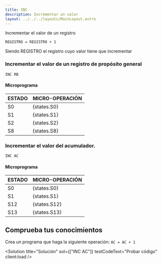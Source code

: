 ```yaml
---
title: INC
description: Incrementar un valor
layout: ../../../layouts/MainLayout.astro
---
```



Incrementar el valor de un registro

```
REGISTRO = REGISTRO + 1
```
Siendo REGISTRO el registro cuyo valor tiene que incrementar

### Incrementar el valor de un registro de propósito general

```
INC RB
```

#### Microprograma
| ESTADO | MICRO-OPERACIÓN |
|:-------|:----------|
| S0 | {states.S0} |
| S1 | {states.S1} |
| S2 | {states.S2} |
| S8 | {states.S8} |

### Incrementar el valor del acumulador.

```
INC AC
```

#### Microprograma
| ESTADO | MICRO-OPERACIÓN |
|:-------|:----------|
| S0 | {states.S0} |
| S1 | {states.S1} |
| S12 | {states.S12} |
| S13 | {states.S13} |

## Comprueba tus conocimientos

Crea un programa que haga la siguiente operación: `AC = AC + 1`

<Solution title="Solución" sol={["INC AC"]} testCodeText="Probar código" client:load />